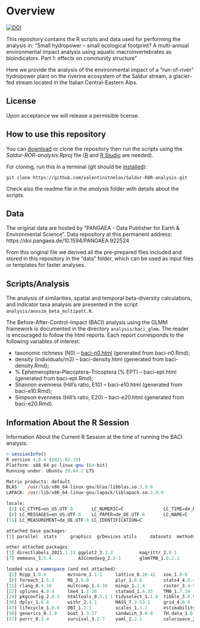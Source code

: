 # Overview

[![DOI](https://zenodo.org/badge/DOI/10.5281/zenodo.6642841.svg)](https://doi.org/10.5281/zenodo.6642841)

This repository contains the R scripts and data used for performing the analysis in:
"Small hydropower – small ecological footprint? A multi-annual environmental impact analysis using aquatic macroinvertebrates as bioindicators. Part 1: effects on community structure"

Here we provide the analysis of the environmental impact of a "run-of-river" hydropower plant on the riverine ecosystem of the Saldur stream, a glacier-fed stream located in the Italian Central-Eastern Alps.

## License

Upon acceptance we will release a permisible license.

## How to use this repository

You can [download][1] or clone the repository then run the scripts using the *Saldur-ROR-analysis.Rproj* file ([R][2] and [R Studio][3] are needed).

For cloning, run this in a terminal (git should be [installed][4]):

```
git clone https://github.com/valentinitnelav/Saldur-ROR-analysis.git
```

Check also the readme file in the *analysis* folder with details about the scripts.

[1]: https://github.com/valentinitnelav/Saldur-ROR-analysis/archive/main.zip
[2]: https://www.r-project.org/
[3]: https://www.rstudio.com/products/rstudio/download/
[4]: https://git-scm.com/downloads

## Data

The original data are hosted by "PANGAEA - Data Publisher for Earth & Environmental Science".
Data repository at this permanent address: https://doi.pangaea.de/10.1594/PANGAEA.922524

From this original file we derived all the pre-prepared files included and stored in this repository in the "data" folder, which can be used as input files or templates for faster analyses.

## Scripts/Analysis

The analysis of similarities, spatial and temporal beta-diversity calculations, and indicator taxa analysis are presented in the script `analysis/anosim_beta_multipatt.R`.

The Before-After-Control-Impact (BACI) analysis using the GLMM framework is documented in the directory `analysis/baci_glmm`. The reader is encouraged to follow the html reports. Each report corresponds to the following variables of interest:

- taxonomic richness (N0) -- <a href="./analysis/baci_glmm/baci-n0.html">baci-n0.html</a> (generated from baci-n0.Rmd); 
- density (individuals/m2) -- baci-density.html (generated from baci-density.Rmd);
- % Ephemeroptera–Plecoptera–Tricoptera (% EPT) -- baci-ept.html (generated from baci-ept.Rmd);
- Shannon evenness (Hill’s ratio, E10) -- baci-e10.html (generated from baci-e10.Rmd);
- Simpson evenness (Hill’s ratio, E20) -- baci-e20.html (generated from baci-e20.Rmd).

## Information About the R Session

Information About the Current R Session at the time of running the BACI analysis:

```r
> sessionInfo()
R version 4.0.4 (2021-02-15)
Platform: x86_64-pc-linux-gnu (64-bit)
Running under: Ubuntu 20.04.2 LTS

Matrix products: default
BLAS:   /usr/lib/x86_64-linux-gnu/blas/libblas.so.3.9.0
LAPACK: /usr/lib/x86_64-linux-gnu/lapack/liblapack.so.3.9.0

locale:
 [1] LC_CTYPE=en_US.UTF-8       LC_NUMERIC=C               LC_TIME=de_DE.UTF-8        LC_COLLATE=en_US.UTF-8     LC_MONETARY=de_DE.UTF-8   
 [6] LC_MESSAGES=en_US.UTF-8    LC_PAPER=de_DE.UTF-8       LC_NAME=C                  LC_ADDRESS=C               LC_TELEPHONE=C            
[11] LC_MEASUREMENT=de_DE.UTF-8 LC_IDENTIFICATION=C       

attached base packages:
[1] parallel  stats     graphics  grDevices utils     datasets  methods   base     

other attached packages:
[1] directlabels_2021.1.13 ggplot2_3.3.3          magrittr_2.0.1         data.table_1.13.6      DHARMa_0.3.3.0         lsmeans_2.30-0        
[7] emmeans_1.5.4          AICcmodavg_2.3-1       glmmTMB_1.0.2.1       

loaded via a namespace (and not attached):
 [1] Rcpp_1.0.6        mvtnorm_1.1-1     lattice_0.20-41   zoo_1.8-8         assertthat_0.2.1  digest_0.6.27     unmarked_1.0.1   
 [8] foreach_1.5.1     R6_2.5.0          plyr_1.8.6        stats4_4.0.4      evaluate_0.14     coda_0.19-4       pillar_1.4.7     
[15] rlang_0.4.10      multcomp_1.4-16   minqa_1.2.4       raster_3.4-5      nloptr_1.2.2.2    Matrix_1.3-2      rmarkdown_2.7    
[22] splines_4.0.4     lme4_1.1-26       statmod_1.4.35    TMB_1.7.19        munsell_0.5.0     compiler_4.0.4    xfun_0.21        
[29] pkgconfig_2.0.3   htmltools_0.5.1.1 tidyselect_1.1.0  tibble_3.0.6      quadprog_1.5-8    codetools_0.2-18  crayon_1.4.1     
[36] dplyr_1.0.4       withr_2.4.1       MASS_7.3-53.1     grid_4.0.4        nlme_3.1-152      xtable_1.8-4      gtable_0.3.0     
[43] lifecycle_1.0.0   DBI_1.1.1         scales_1.1.1      estimability_1.3  sp_1.4-5          ellipsis_0.3.1    vctrs_0.3.6      
[50] generics_0.1.0    boot_1.3-27       sandwich_3.0-0    TH.data_1.0-10    iterators_1.0.13  tools_4.0.4       glue_1.4.2       
[57] purrr_0.3.4       survival_3.2-7    yaml_2.2.1        colorspace_2.0-0  VGAM_1.1-5        knitr_1.31       
```


